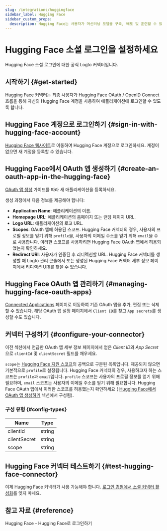 ```yaml
---
slug: /integrations/huggingface
sidebar_label: Hugging Face
sidebar_custom_props:
  description: Hugging Face는 사용자가 머신러닝 모델을 구축, 배포 및 훈련할 수 있도록 돕는 머신러닝 (ML) 및 데이터 과학 플랫폼이자 커뮤니티입니다.
---
```



# Hugging Face 소셜 로그인을 설정하세요

Hugging Face 소셜 로그인에 대한 공식 Logto 커넥터입니다.

<GuideTip />

## 시작하기 \{#get-started}

Hugging Face 커넥터는 최종 사용자가 Hugging Face OAuth / OpenID Connect 흐름을 통해 자신의 Hugging Face 계정을 사용하여 애플리케이션에 로그인할 수 있도록 합니다.

## Hugging Face 계정으로 로그인하기 \{#sign-in-with-hugging-face-account}

[Hugging Face 웹사이트](https://huggingface.co/)로 이동하여 Hugging Face 계정으로 로그인하세요. 계정이 없으면 새 계정을 등록할 수 있습니다.

## Hugging Face에서 OAuth 앱 생성하기 \{#create-an-oauth-app-in-the-hugging-face}

[OAuth 앱 생성](https://huggingface.co/docs/hub/en/oauth#creating-an-oauth-app) 가이드를 따라 새 애플리케이션을 등록하세요.

생성 과정에서 다음 정보를 제공해야 합니다:

- **Application Name**: 애플리케이션의 이름.
- **Homepage URL**: 애플리케이션의 홈페이지 또는 랜딩 페이지 URL.
- **Logo URL**: 애플리케이션의 로고 URL.
- **Scopes**: OAuth 앱에 허용된 스코프. Hugging Face 커넥터의 경우, 사용자의 프로필 정보를 얻기 위해 `profile`을, 사용자의 이메일 주소를 얻기 위해 `email`을 주로 사용합니다. 이러한 스코프를 사용하려면 Hugging Face OAuth 앱에서 허용되었는지 확인하세요.
- **Redirect URI**: 사용자가 인증된 후 리디렉션할 URL. Hugging Face 커넥터를 생성할 때 Logto 관리 콘솔에서 또는 생성된 Hugging Face 커넥터 세부 정보 페이지에서 리디렉션 URI를 찾을 수 있습니다.

## Hugging Face OAuth 앱 관리하기 \{#managing-hugging-face-oauth-apps}

[Connected Applications](https://huggingface.co/settings/connected-applications) 페이지로 이동하여 기존 OAuth 앱을 추가, 편집 또는 삭제할 수 있습니다. 해당 OAuth 앱 설정 페이지에서 `Client ID`를 찾고 `App secrets`를 생성할 수도 있습니다.

## 커넥터 구성하기 \{#configure-your-connector}

이전 섹션에서 언급한 OAuth 앱 세부 정보 페이지에서 얻은 *Client ID*와 *App Secret*으로 `clientId` 및 `clientSecret` 필드를 채우세요.

`scope`는 [Hugging Face 지원 스코프](https://huggingface.co/docs/hub/en/oauth#currently-supported-scopes)의 공백으로 구분된 목록입니다. 제공되지 않으면 기본적으로 `profile`로 설정됩니다. Hugging Face 커넥터의 경우, 사용하고자 하는 스코프는 `profile`과 `email`입니다. `profile` 스코프는 사용자의 프로필 정보를 얻기 위해 필요하며, `email` 스코프는 사용자의 이메일 주소를 얻기 위해 필요합니다. Hugging Face OAuth 앱에서 이러한 스코프를 허용했는지 확인하세요 ( [Hugging Face에서 OAuth 앱 생성하기](#create-an-oauth-app-in-the-hugging-face) 섹션에서 구성됨).

### 구성 유형 \{#config-types}

| Name         | Type   |
| ------------ | ------ |
| clientId     | string |
| clientSecret | string |
| scope        | string |

## Hugging Face 커넥터 테스트하기 \{#test-hugging-face-connector}

이제 Hugging Face 커넥터가 사용 가능해야 합니다. [로그인 경험에서 소셜 커넥터 활성화](/connectors/social-connectors/#enable-social-sign-in)를 잊지 마세요.

## 참고 자료 \{#reference}

<Url href="https://huggingface.co/docs/hub/en/oauth#sign-in-with-hugging-face">
  Hugging Face - Hugging Face로 로그인하기
</Url>
